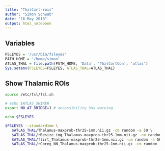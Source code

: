 ```yaml
---
title: "ThalCort-rois"
author: "Simon Schwab"
date: "16 May 2018"
output: html_notebook
---
```



## Variables
```r
FSLEYES = '/usr/bin/fsleyes'
PATH_HOME = '/home/simon'
ATLAS_THAL = file.path(PATH_HOME, 'Data', 'ThalCortCon', 'atlas')
Sys.setenv(FSLEYES=FSLEYES, ATLAS_THAL=ATLAS_THAL)
```

## Show Thalamic ROIs
```bash
source /etc/fsl/fsl.sh

# echo $ATLAS_SHIRER
export NO_AT_BRIDGE=1 # accessibility bus warning

echo $FSLEYES

$FSLEYES --standard1mm \
   $ATLAS_THAL/Thalamus-maxprob-thr25-1mm.nii.gz -cm random -a 50 \
   $ATLAS_THAL/rResize_img_Thalamus-maxprob-thr25-1mm.nii.gz -cm random -a 50 \
   $ATLAS_THAL/flirt_Thalamus-maxprob-thr25-1mm.nii.gz -cm random -a 50 \
   $ATLAS_THAL/rCoreg_NN_Thalamus-maxprob-thr25-1mm.nii.gz -cm random -a 50 \
```

